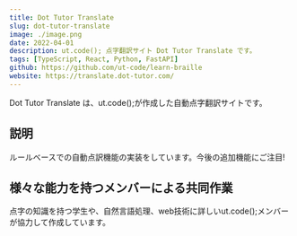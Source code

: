 ```yaml
---
title: Dot Tutor Translate
slug: dot-tutor-translate
image: ./image.png
date: 2022-04-01
description: ut.code(); 点字翻訳サイト Dot Tutor Translate です。
tags: [TypeScript, React, Python, FastAPI]
github: https://github.com/ut-code/learn-braille
website: https://translate.dot-tutor.com/
---
```


Dot Tutor Translate は、ut.code();が作成した自動点字翻訳サイトです。

## 説明

ルールベースでの自動点訳機能の実装をしています。今後の追加機能にご注目!

## 様々な能力を持つメンバーによる共同作業

点字の知識を持つ学生や、自然言語処理、web技術に詳しいut.code();メンバーが協力して作成しています。
